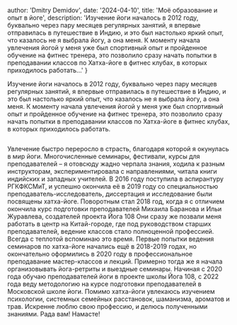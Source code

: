 
 author: 'Dmitry Demidov',
   date: '2024-04-10',
  title: 'Моё образование и опыт в йоге',
  description:
    'Изучение йоги началось в 2012 году, буквально через пару месяцев регулярных занятий, я впервые отправилась в путешествие в Индию, и это был настолько яркий опыт, что казалось не я выбрала йогу, а она меня. К моменту начала увлечения йогой у меня уже был спортивный опыт и пройденное обучение на фитнес тренера, это позволило сразу начать попытки в преподавании классов по Хатха-йоге в фитнес клубах, в которых приходилось работать...'
 }

 Изучение йоги началось в 2012 году, буквально через пару месяцев регулярных занятий, я впервые отправилась в путешествие в Индию, и это был настолько яркий опыт, что казалось не я выбрала йогу, а она меня. К моменту начала увлечения йогой у меня уже был спортивный опыт и пройденное обучение на фитнес тренера, это позволило сразу начать попытки в преподавании классов по Хатха-йоге в фитнес клубах, в которых приходилось работать.

<Image src={designSystem} alt="" priority/>

Увлечение быстро переросло в страсть, благодаря которой я окунулась в мир йоги. Многочисленные семинары, фестивали, курсы для преподавателей – я отовсюду жадно черпала знания, ходила к разным инструкторам, экспериментировала с направлениями, читала книги индийских и западных учителей. В 2016 году поступила в аспирантуру РГКФКСМиТ, и успешно окончила её в 2019 году со специальностью преподаватель-исследователь, диссертация и исследование были посвящены хатха-йоге. Поворотным стал 2018 год, когда я с отличием окончила курс подготовки преподавателей Михаила Баранова и Ильи Журавлева, создателей проекта Йога 108 Они сразу же позвали меня работать в центр на Китай-городе, где под руководством старших преподавателей, ведение классов стало полноценной профессией. Всегда с теплотой вспоминаю это время. Первые попытки ведения семинаров по хатха-йоге начались ещё в 2018-2019 годах, но окончательно оформились в 2020 году в профессиональное преподавание мастер-классов и лекций. Примерно тогда же я начала организовывать йога-ретриты и выездные семинары. Начиная с 2020 года обучаю преподавателей йоги в проекте школы Йога 108, с 2022 года веду методологию на курсе подготовки преподавателей в Московской школе йоги. Помимо хатха-йоги увлекаюсь изучением психологии, системных семейных расстановок, шаманизма, ароматов и трав. Искренне люблю свою профессию, и делюсь полученными знаниями. Рада вам! Намасте!
